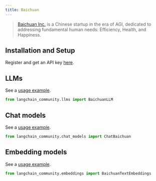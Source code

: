 ```yaml
---
title: Baichuan
---
```


>[Baichuan Inc.](https://www.baichuan-ai.com/) is a Chinese startup in the era of AGI,
> dedicated to addressing fundamental human needs: Efficiency, Health, and Happiness.


## Installation and Setup

Register and get an API key [here](https://platform.baichuan-ai.com/).

## LLMs

See a [usage example](/oss/integrations/llms/baichuan).

```python
from langchain_community.llms import BaichuanLLM
```

## Chat models

See a [usage example](/oss/integrations/chat/baichuan).

```python
from langchain_community.chat_models import ChatBaichuan
```

## Embedding models

See a [usage example](/oss/integrations/text_embedding/baichuan).

```python
from langchain_community.embeddings import BaichuanTextEmbeddings
```
